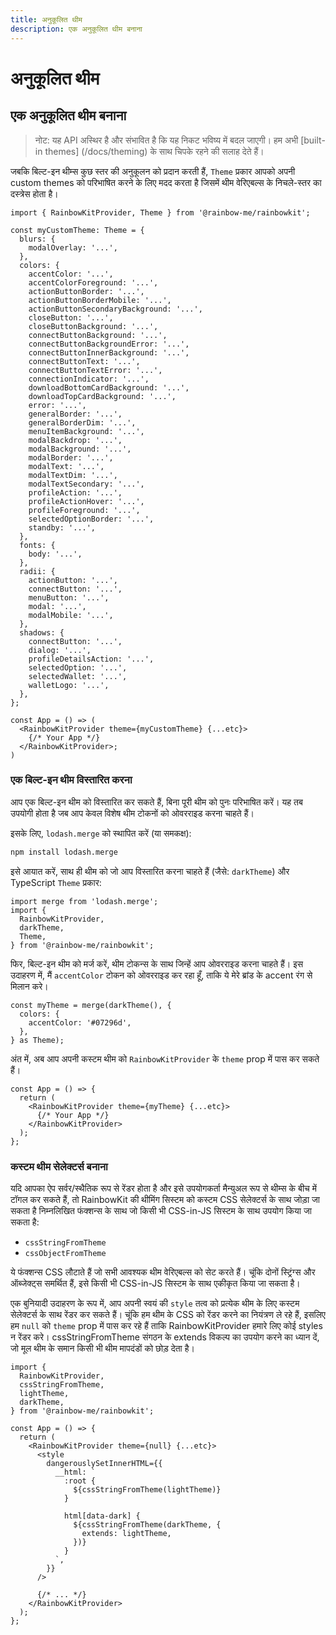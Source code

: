 ```yaml
---
title: अनुकूलित थीम
description: एक अनुकूलित थीम बनाना
---
```


# अनुकूलित थीम

## एक अनुकूलित थीम बनाना

> नोट: यह API अस्थिर है और संभावित
> है कि यह निकट भविष्य में बदल जाएगी। हम
> अभी [built-in themes] (/docs/theming) के साथ चिपके रहने की सलाह देते हैं।

जबकि बिल्ट-इन थीम्स कुछ स्तर की अनुकूलन को प्रदान करती हैं, `Theme` प्रकार आपको अपनी custom themes को परिभाषित करने के लिए मदद करता है जिसमें थीम वेरिएबल्स के निचले-स्तर का दस्त्रेस होता है।

```tsx
import { RainbowKitProvider, Theme } from '@rainbow-me/rainbowkit';

const myCustomTheme: Theme = {
  blurs: {
    modalOverlay: '...',
  },
  colors: {
    accentColor: '...',
    accentColorForeground: '...',
    actionButtonBorder: '...',
    actionButtonBorderMobile: '...',
    actionButtonSecondaryBackground: '...',
    closeButton: '...',
    closeButtonBackground: '...',
    connectButtonBackground: '...',
    connectButtonBackgroundError: '...',
    connectButtonInnerBackground: '...',
    connectButtonText: '...',
    connectButtonTextError: '...',
    connectionIndicator: '...',
    downloadBottomCardBackground: '...',
    downloadTopCardBackground: '...',
    error: '...',
    generalBorder: '...',
    generalBorderDim: '...',
    menuItemBackground: '...',
    modalBackdrop: '...',
    modalBackground: '...',
    modalBorder: '...',
    modalText: '...',
    modalTextDim: '...',
    modalTextSecondary: '...',
    profileAction: '...',
    profileActionHover: '...',
    profileForeground: '...',
    selectedOptionBorder: '...',
    standby: '...',
  },
  fonts: {
    body: '...',
  },
  radii: {
    actionButton: '...',
    connectButton: '...',
    menuButton: '...',
    modal: '...',
    modalMobile: '...',
  },
  shadows: {
    connectButton: '...',
    dialog: '...',
    profileDetailsAction: '...',
    selectedOption: '...',
    selectedWallet: '...',
    walletLogo: '...',
  },
};

const App = () => (
  <RainbowKitProvider theme={myCustomTheme} {...etc}>
    {/* Your App */}
  </RainbowKitProvider>;
)
```

### एक बिल्ट-इन थीम विस्तारित करना

आप एक बिल्ट-इन थीम को विस्तारित कर सकते हैं, बिना पूरी थीम को पुनः परिभाषित करें। यह तब उपयोगी होता है जब आप केवल विशेष थीम टोकनों को ओवरराइड करना चाहते हैं।

इसके लिए, `lodash.merge` को स्थापित करें (या समकक्ष):

```bash
npm install lodash.merge
```

इसे आयात करें, साथ ही थीम को जो आप विस्तारित करना चाहते हैं (जैसे: `darkTheme`) और TypeScript `Theme` प्रकार:

```tsx
import merge from 'lodash.merge';
import {
  RainbowKitProvider,
  darkTheme,
  Theme,
} from '@rainbow-me/rainbowkit';
```

फिर, बिल्ट-इन थीम को मर्ज करें, थीम टोकन्स के साथ जिन्हें आप ओवरराइड करना चाहते हैं। इस उदाहरण में, मैं `accentColor` टोकन को ओवरराइड कर रहा हूँ, ताकि ये मेरे ब्रांड के accent रंग से मिलान करे।

```tsx
const myTheme = merge(darkTheme(), {
  colors: {
    accentColor: '#07296d',
  },
} as Theme);
```

अंत में, अब आप अपनी कस्टम थीम को `RainbowKitProvider` के `theme` prop में पास कर सकते हैं।

```tsx
const App = () => {
  return (
    <RainbowKitProvider theme={myTheme} {...etc}>
      {/* Your App */}
    </RainbowKitProvider>
  );
};
```

### कस्टम थीम सेलेक्टर्स बनाना

यदि आपका ऐप सर्वर/स्थैतिक रूप से रेंडर होता है और इसे उपयोगकर्ता मैन्युअल रूप से थीम्स के बीच में टॉगल कर सकते हैं, तो RainbowKit की थीमिंग सिस्टम को कस्टम CSS सेलेक्टर्स के साथ जोड़ा जा सकता है निम्नलिखित फंक्शन्स के साथ जो किसी भी CSS-in-JS सिस्टम के साथ उपयोग किया जा सकता है:

- `cssStringFromTheme`
- `cssObjectFromTheme`

ये फंक्शन्स CSS लौटाते हैं जो सभी आवश्यक थीम वेरिएबल्स को सेट करते हैं। चूंकि दोनों स्ट्रिंग्स और ऑब्जेक्ट्स समर्थित हैं, इसे किसी भी CSS-in-JS सिस्टम के साथ एकीकृत किया जा सकता है।

एक बुनियादी उदाहरण के रूप में, आप अपनी स्वयं की `style` तत्व को प्रत्येक थीम के लिए कस्टम सेलेक्टर्स के साथ रेंडर कर सकते हैं। चूंकि हम थीम के CSS को रेंडर करने का नियंत्रण ले रहे हैं, इसलिए हम `null` को `theme` prop में पास कर रहे हैं ताकि RainbowKitProvider हमारे लिए कोई styles न रेंडर करे। cssStringFromTheme संगठन के extends विकल्प का उपयोग करने का ध्यान दें, जो मूल थीम के समान किसी भी थीम मापदंडों को छोड़ देता है।

```tsx
import {
  RainbowKitProvider,
  cssStringFromTheme,
  lightTheme,
  darkTheme,
} from '@rainbow-me/rainbowkit';

const App = () => {
  return (
    <RainbowKitProvider theme={null} {...etc}>
      <style
        dangerouslySetInnerHTML={{
          __html: `
            :root {
              ${cssStringFromTheme(lightTheme)}
            }

            html[data-dark] {
              ${cssStringFromTheme(darkTheme, {
                extends: lightTheme,
              })}
            }
          `,
        }}
      />

      {/* ... */}
    </RainbowKitProvider>
  );
};
```
